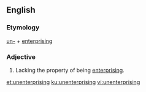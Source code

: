 ==English==

===Etymology===
[[un-]] + [[enterprising]]

===Adjective===
{{en-adj}}

#Lacking the property of being [[enterprising]].

[[et:unenterprising]]
[[ku:unenterprising]]
[[vi:unenterprising]]